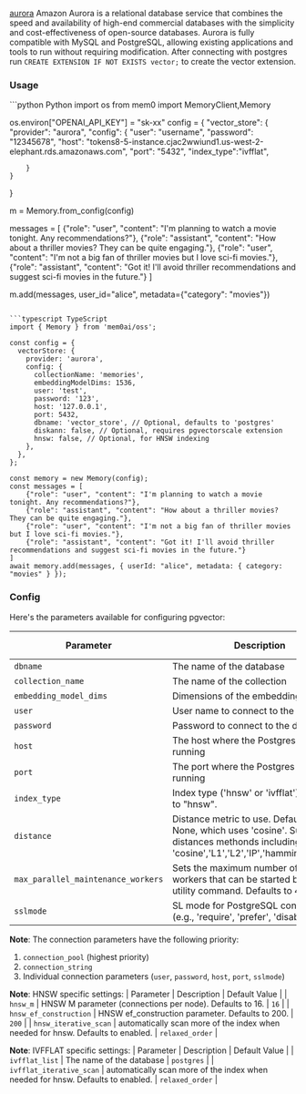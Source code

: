 [aurora](https://aws.amazon.com/rds/aurora/) Amazon Aurora is a relational database service that combines the speed and availability of high-end commercial databases with the simplicity and cost-effectiveness of open-source databases. Aurora is fully compatible with MySQL and PostgreSQL, allowing existing applications and tools to run without requiring modification. After connecting with postgres run `CREATE EXTENSION IF NOT EXISTS vector;` to create the vector extension.

### Usage

<CodeGroup>
```python Python
import os
from mem0 import MemoryClient,Memory

os.environ["OPENAI_API_KEY"] = "sk-xx"
config = {
    "vector_store": {
        "provider": "aurora",
        "config": {
            "user": "username",
            "password": "12345678",
            "host": "tokens8-5-instance.cjac2wwiund1.us-west-2-elephant.rds.amazonaws.com",
            "port": "5432",
            "index_type":"ivfflat",

        }
    }
}

m = Memory.from_config(config)


messages = [
    {"role": "user", "content": "I'm planning to watch a movie tonight. Any recommendations?"},
    {"role": "assistant", "content": "How about a thriller movies? They can be quite engaging."},
    {"role": "user", "content": "I'm not a big fan of thriller movies but I love sci-fi movies."},
    {"role": "assistant", "content": "Got it! I'll avoid thriller recommendations and suggest sci-fi movies in the future."}
]

m.add(messages, user_id="alice", metadata={"category": "movies"})
```

```typescript TypeScript
import { Memory } from 'mem0ai/oss';

const config = {
  vectorStore: {
    provider: 'aurora',
    config: {
      collectionName: 'memories',
      embeddingModelDims: 1536,
      user: 'test',
      password: '123',
      host: '127.0.0.1',
      port: 5432,
      dbname: 'vector_store', // Optional, defaults to 'postgres'
      diskann: false, // Optional, requires pgvectorscale extension
      hnsw: false, // Optional, for HNSW indexing
    },
  },
};

const memory = new Memory(config);
const messages = [
    {"role": "user", "content": "I'm planning to watch a movie tonight. Any recommendations?"},
    {"role": "assistant", "content": "How about a thriller movies? They can be quite engaging."},
    {"role": "user", "content": "I'm not a big fan of thriller movies but I love sci-fi movies."},
    {"role": "assistant", "content": "Got it! I'll avoid thriller recommendations and suggest sci-fi movies in the future."}
]
await memory.add(messages, { userId: "alice", metadata: { category: "movies" } });
```
</CodeGroup>

### Config

Here's the parameters available for configuring pgvector:

| Parameter | Description | Default Value |
| --- | --- | --- |
| `dbname` | The name of the database | `postgres` |
| `collection_name` | The name of the collection | `mem0` |
| `embedding_model_dims` | Dimensions of the embedding model | `1536` |
| `user` | User name to connect to the database | `None` |
| `password` | Password to connect to the database | `None` |
| `host` | The host where the Postgres server is running | `None` |
| `port` | The port where the Postgres server is running | `None` |
| `index_type` | Index type ('hnsw' or 'ivfflat'). Defaults to "hnsw". | `hnsw` |
| `distance` |  Distance metric to use. Defaults to None, which uses 'cosine'. Support 6 distances methonds including 'cosine','L1','L2','IP','hamming','jaccard'| `cosine` |
| `max_parallel_maintenance_workers` | Sets the maximum number of parallel workers that can be started by a single utility command. Defaults to 4. | `4` |
| `sslmode` | SL mode for PostgreSQL connection (e.g., 'require', 'prefer', 'disable') | `None` |


**Note**: The connection parameters have the following priority:
1. `connection_pool` (highest priority)
2. `connection_string`
3. Individual connection parameters (`user`, `password`, `host`, `port`, `sslmode`)

**Note**: HNSW specific settings:
| Parameter | Description | Default Value |
| `hnsw_m` | HNSW M parameter (connections per node). Defaults to 16. | `16` |
| `hnsw_ef_construction` | HNSW ef_construction parameter. Defaults to 200. | `200` |
| `hnsw_iterative_scan` | automatically scan more of the index when needed for hnsw. Defaults to enabled. | `relaxed_order` |

**Note**: IVFFLAT specific settings:
| Parameter | Description | Default Value |
| `ivfflat_list` | The name of the database | `postgres` |
| `ivfflat_iterative_scan` | automatically scan more of the index when needed for hnsw. Defaults to enabled. | `relaxed_order` |